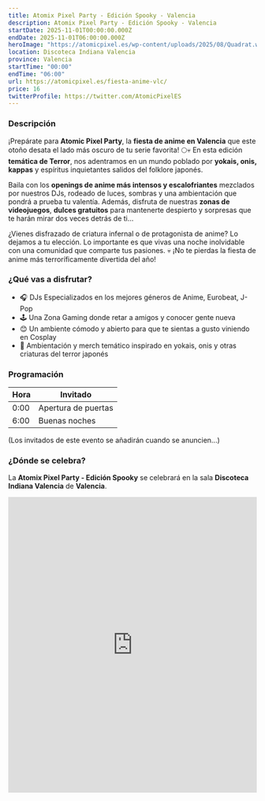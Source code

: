 ```yaml
---
title: Atomix Pixel Party - Edición Spooky - Valencia
description: Atomix Pixel Party - Edición Spooky - Valencia
startDate: 2025-11-01T00:00:00.000Z
endDate: 2025-11-01T06:00:00.000Z
heroImage: "https://atomicpixel.es/wp-content/uploads/2025/08/Quadrat.webp"
location: Discoteca Indiana Valencia
province: Valencia
startTime: "00:00"
endTime: "06:00"
url: https://atomicpixel.es/fiesta-anime-vlc/
price: 16
twitterProfile: https://twitter.com/AtomicPixelES
---
```


### Descripción

¡Prepárate para **Atomic Pixel Party**, la **fiesta de anime en Valencia** que este otoño desata el lado más oscuro de tu serie favorita! 🌕💀 En esta edición **temática de Terror**, nos adentramos en un mundo poblado por **yokais, onis, kappas** y espíritus inquietantes salidos del folklore japonés.

Baila con los **openings de anime más intensos y escalofriantes** mezclados por nuestros DJs, rodeado de luces, sombras y una ambientación que pondrá a prueba tu valentía. Además, disfruta de nuestras **zonas de videojuegos**, **dulces gratuitos** para mantenerte despierto y sorpresas que te harán mirar dos veces detrás de ti…

¿Vienes disfrazado de criatura infernal o de protagonista de anime? Lo dejamos a tu elección. Lo importante es que vivas una noche inolvidable con una comunidad que comparte tus pasiones.
💀 ¡No te pierdas la fiesta de anime más terroríficamente divertida del año!

### ¿Qué vas a disfrutar?

+ 🎧 DJs Especializados en los mejores géneros de Anime, Eurobeat, J-Pop
+ 🕹 Una Zona Gaming donde retar a amigos y conocer gente nueva
+ 😊 Un ambiente cómodo y abierto para que te sientas a gusto viniendo en Cosplay
+ 🦸 Ambientación y merch temático inspirado en yokais, onis y otras criaturas del terror japonés

### Programación

| Hora | Invitado |
|------|----------|
| 0:00 | Apertura de puertas |
| 6:00 | Buenas noches |

(Los invitados de este evento se añadirán cuando se anuncien...)

### ¿Dónde se celebra?

La **Atomix Pixel Party - Edición Spooky** se celebrará en la sala **Discoteca Indiana Valencia** de **Valencia**.
<iframe src="https://www.google.com/maps/embed?pb=!1m18!1m12!1m3!1d3080.1326131076057!2d-0.38364342371383015!3d39.4663327129342!2m3!1f0!2f0!3f0!3m2!1i1024!2i768!4f13.1!3m3!1m2!1s0xd604f49c7463b77%3A0xb53adec4eaa5b4b3!2sIndiana!5e0!3m2!1ses!2ses!4v1758620833578!5m2!1ses!2ses" width="100%" height="600" style="border:0;" allowfullscreen="" loading="lazy" referrerpolicy="no-referrer-when-downgrade"></iframe>
